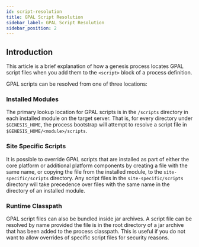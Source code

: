 ```yaml
---
id: script-resolution
title: GPAL Script Resolution
sidebar_label: GPAL Script Resolution
sidebar_position: 2
---
```



## Introduction
This article is a brief explanation of how a genesis process locates GPAL script files when you add them to the `<script>` block of a process definition.

GPAL scripts can be resolved from one of three locations:

### Installed Modules
The primary lookup location for GPAL scripts is in the `/scripts` directory in each installed module on the target server. That is, for every directory under `$GENESIS_HOME`, the process bootstrap will attempt to resolve a script file in `$GENESIS_HOME/<module>/scripts`.

### Site Specific Scripts
It is possible to override GPAL scripts that are installed as part of either the core platform or additional platform components by creating a file with the same name, or copying the file from the installed module, to the `site-specific/scripts` directory. Any script files in the `site-specific/scripts` directory will take precedence over files with the same name in the directory of an installed module.

### Runtime Classpath
GPAL script files can also be bundled inside jar archives. A script file can be resolved by name provided the file is in the root directory of a jar archive that has been added to the process classpath. This is useful if you do not want to allow overrides of specific script files for security reasons.
